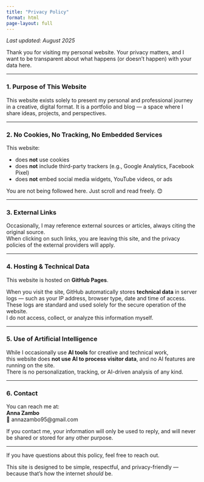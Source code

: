 ```yaml
---
title: "Privacy Policy"
format: html
page-layout: full
---
```


*Last updated: August 2025*

Thank you for visiting my personal website. Your privacy matters, and I want to be transparent about what happens (or doesn't happen) with your data here.

------------------------------------------------------------------------

### 1. Purpose of This Website

This website exists solely to present my personal and professional journey in a creative, digital format. It is a portfolio and blog — a space where I share ideas, projects, and perspectives.

------------------------------------------------------------------------

### 2. No Cookies, No Tracking, No Embedded Services

This website:

-   does **not** use cookies\
-   does **not** include third-party trackers (e.g., Google Analytics, Facebook Pixel)\
-   does **not** embed social media widgets, YouTube videos, or ads

You are not being followed here. Just scroll and read freely. 😊

------------------------------------------------------------------------

### 3. External Links

Occasionally, I may reference external sources or articles, always citing the original source.\
When clicking on such links, you are leaving this site, and the privacy policies of the external providers will apply.

------------------------------------------------------------------------

### 4. Hosting & Technical Data

This website is hosted on **GitHub Pages**.

When you visit the site, GitHub automatically stores **technical data** in server logs — such as your IP address, browser type, date and time of access.\
These logs are standard and used solely for the secure operation of the website.\
I do not access, collect, or analyze this information myself.

------------------------------------------------------------------------

### 5. Use of Artificial Intelligence

While I occasionally use **AI tools** for creative and technical work,\
this website does **not use AI to process visitor data**, and no AI features are running on the site.\
There is no personalization, tracking, or AI-driven analysis of any kind.

------------------------------------------------------------------------

### 6. Contact

You can reach me at:\
**Anna Zambo**\
📧 annazambo95\@gmail.com

If you contact me, your information will only be used to reply, and will never be shared or stored for any other purpose.

------------------------------------------------------------------------

If you have questions about this policy, feel free to reach out.

This site is designed to be simple, respectful, and privacy-friendly — because that’s how the internet *should* be.
